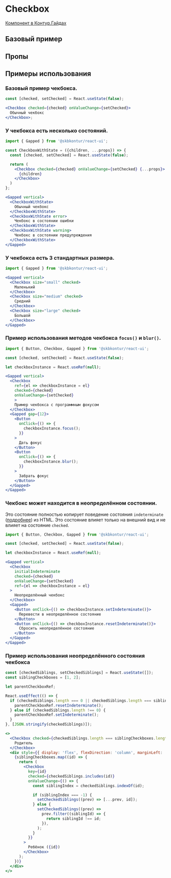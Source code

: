 
<Meta of={CheckboxStories} />

# Checkbox

[Компонент в Контур.Гайдах](https)

## Базовый пример
<Primary />

## Пропы
<Controls />

## Примеры использования

### Базовый пример чекбокса.

```jsx harmony
const [checked, setChecked] = React.useState(false);

<Checkbox checked={checked} onValueChange={setChecked}>
  Обычный чекбокс
</Checkbox>;
```

### У чекбокса есть несколько состояний.

```jsx harmony
import { Gapped } from '@skbkontur/react-ui';

const CheckboxWithState = ({children, ...props}) => {
  const [checked, setChecked] = React.useState(false);

  return (
    <Checkbox checked={checked} onValueChange={setChecked} {...props}>
      {children}
    </Checkbox>
  )
};

<Gapped vertical>
  <CheckboxWithState>
    Обычный чекбокс
  </CheckboxWithState>
  <CheckboxWithState error>
    Чекбокс в состоянии ошибки
  </CheckboxWithState>
  <CheckboxWithState warning>
    Чекбокс в состоянии предупреждения
  </CheckboxWithState>
</Gapped>
```

### У чекбокса есть 3 стандартных размера.

```jsx harmony
import { Gapped } from '@skbkontur/react-ui';

<Gapped vertical>
  <Checkbox size="small" checked>
    Маленький
  </Checkbox>
  <Checkbox size="medium" checked>
    Средний
  </Checkbox>
  <Checkbox size="large" checked>
    Большой
  </Checkbox>
</Gapped>
```

### Пример использования методов чекбокса `focus()` и `blur()`.

```jsx harmony
import { Button, Checkbox, Gapped } from '@skbkontur/react-ui';

const [checked, setChecked] = React.useState(false);

let checkboxInstance = React.useRef(null);

<Gapped vertical>
  <Checkbox
    ref={el => checkboxInstance = el}
    checked={checked}
    onValueChange={setChecked}
    >
    Пример чекбокса с программным фокусом
  </Checkbox>
  <Gapped gap={12}>
    <Button
      onClick={() => {
        checkboxInstance.focus();
      }}
    >
      Дать фокус
    </Button>
    <Button
      onClick={() => {
        checkboxInstance.blur();
      }}
    >
      Забрать фокус
    </Button>
  </Gapped>
</Gapped>
```

### Чекбокс может находится в неопределённом состоянии.
Это состояние полностью копирует поведение состояния `indeterminate` ([подробнее](https://developer.mozilla.org/en-US/docs/Web/HTML/Element/input/checkbox#indeterminate_state_checkboxes)) из HTML.
Это состояние влияет только на внешний вид и не влияет на состояние `checked`.

```jsx harmony
import { Button, Checkbox, Gapped } from '@skbkontur/react-ui';

const [checked, setChecked] = React.useState(false);

let checkboxInstance = React.useRef(null);

<Gapped vertical>
  <Checkbox
    initialIndeterminate
    checked={checked}
    onValueChange={setChecked}
    ref={el => checkboxInstance = el}
  >
    Неопределённый чекбокс
  </Checkbox>
  <Gapped>
    <Button onClick={() => checkboxInstance.setIndeterminate()}>
      Перевести в неопределённое состояние
    </Button>
    <Button onClick={() => checkboxInstance.resetIndeterminate()}>
      Сбросить неопределённое состояние
    </Button>
  </Gapped>
</Gapped>
```

### Пример использования неопределённого состояния чекбокса

```jsx harmony
const [checkedSiblings, setCheckedSiblings] = React.useState([]);
const siblingCheckboxes = [1, 2];

let parentCheckboxRef;

React.useEffect(() => {
  if (checkedSiblings.length === 0 || checkedSiblings.length === siblingCheckboxes.length) {
    parentCheckboxRef.resetIndeterminate();
  } else if (checkedSiblings.length !== 0) {
    parentCheckboxRef.setIndeterminate();
  }
}, [JSON.stringify(checkedSiblings)]);

<>
  <Checkbox checked={checkedSiblings.length === siblingCheckboxes.length} ref={(el) => (parentCheckboxRef = el)}>
    Родитель
  </Checkbox>
  <div style={{ display: 'flex', flexDirection: 'column', marginLeft: '20px' }}>
    {siblingCheckboxes.map((id) => {
      return (
        <Checkbox
          key={id}
          checked={checkedSiblings.includes(id)}
          onValueChange={() => {
            const siblingIndex = checkedSiblings.indexOf(id);

            if (siblingIndex === -1) {
              setCheckedSiblings((prev) => [...prev, id]);
            } else {
              setCheckedSiblings((prev) =>
                prev.filter((siblingId) => {
                  return siblingId !== id;
                }),
              );
            }
          }}
        >
          Ребёнок ({id})
        </Checkbox>
      );
    })}
  </div>
</>
```
